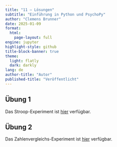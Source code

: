 ```yaml
---
title: "11 – Lösungen"
subtitle: "Einführung in Python und PsychoPy"
author: "Clemens Brunner"
date: 2025-01-09
format:
  html:
    page-layout: full
engine: jupyter
highlight-style: github
title-block-banner: true
theme:
  light: flatly
  dark: darkly
lang: de
author-title: "Autor"
published-title: "Veröffentlicht"
---
```


## Übung 1

Das Stroop-Experiment ist [hier](stroop.zip) verfügbar.


## Übung 2

Das Zahlenvergleichs-Experiment ist [hier](number_comparison.zip) verfügbar.

